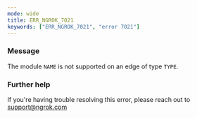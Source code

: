 ```yaml
---
mode: wide
title: ERR_NGROK_7021
keywords: ["ERR_NGROK_7021", "error 7021"]
---
```



### Message

The module `NAME` is not supported on an edge of type `TYPE`.

<ErrorDetails />

### Further help

If you're having trouble resolving this error, please reach out to [support@ngrok.com](mailto:support@ngrok.com?subject=Help%20with%20ERR_NGROK_7021)
